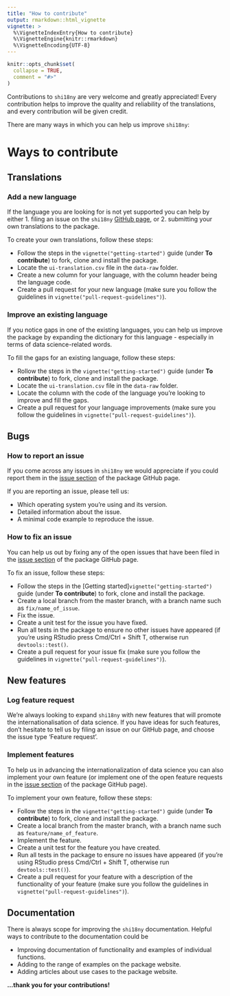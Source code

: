 ```yaml
---
title: "How to contribute"
output: rmarkdown::html_vignette
vignette: >
  %\VignetteIndexEntry{How to contribute}
  %\VignetteEngine{knitr::rmarkdown}
  %\VignetteEncoding{UTF-8}
---
```


```r
knitr::opts_chunk$set(
  collapse = TRUE,
  comment = "#>"
)
```

Contributions to `shi18ny` are very welcome and greatly appreciated! Every contribution helps to improve the quality
and reliability of the translations, and every contribution will be given credit.

There are many ways in which you can help us improve `shi18ny`:

# Ways to contribute

## Translations

### Add a new language

If the language you are looking for is not yet supported you can help by either
1. filing an issue on the `shi18ny` [GitHub page](https://github.com/datasketch/shi18ny), or
2. submitting your own translations to the package.

To create your own translations, follow these steps:

* Follow the steps in the `vignette("getting-started")` guide (under **To contribute**) to fork, clone and install the package.
* Locate the `ui-translation.csv` file in the `data-raw` folder.
* Create a new column for your language, with the column header being the language code.
* Create a pull request for your new language (make sure you follow the guidelines in `vignette("pull-request-guidelines")`).

### Improve an existing language

If you notice gaps in one of the existing languages, you can help us improve the package by expanding the dictionary for this language - especially in terms of data science-related words.

To fill the gaps for an existing language, follow these steps:

* Rollow the steps in the `vignette("getting-started")` guide (under **To contribute**) to fork, clone and install the package.
* Locate the `ui-translation.csv` file in the `data-raw` folder.
* Locate the column with the code of the language you're looking to improve and fill the gaps.
* Create a pull request for your language improvements (make sure you follow the guidelines in `vignette("pull-request-guidelines")`).

## Bugs

### How to report an issue

If you come across any issues in `shi18ny` we would appreciate if you could report them in the [issue section](https://github.com/datasketch/shi18ny/issues) of the package GitHub page.

If you are reporting an issue, please tell us:

* Which operating system you're using and its version.
* Detailed information about the issue.
* A minimal code example to reproduce the issue.

### How to fix an issue

You can help us out by fixing any of the open issues that have been filed in the [issue section](https://github.com/datasketch/shi18ny/issues) of the package GitHub page.

To fix an issue, follow these steps: 

* Follow the steps in the [Getting started]`vignette("getting-started")` guide (under **To contribute**) to fork, clone and install the package.
* Create a local branch from the master branch, with a branch name such as `fix/name_of_issue`.
* Fix the issue.
* Create a unit test for the issue you have fixed.
* Run all tests in the package to ensure no other issues have appeared (if you're using RStudio press Cmd/Ctrl + Shift T, otherwise run `devtools::test()`.
* Create a pull request for your issue fix (make sure you follow the guidelines in `vignette("pull-request-guidelines")`).

## New features

### Log feature request

We're always looking to expand `shi18ny` with new features that will promote the internationalisation of data science. If you have ideas for such features, don't hesitate to tell us by filing an issue on our GitHub page, and choose the issue type 'Feature request'.

### Implement features

To help us in advancing the internationalization of data science you can also implement your own feature (or implement one of the open feature requests in the [issue section](https://github.com/datasketch/shi18ny/issues) of the package GitHub page).

To implement your own feature, follow these steps: 

* Follow the steps in the `vignette("getting-started")` guide (under **To contribute**) to fork, clone and install the package.
* Create a local branch from the master branch, with a branch name such as `feature/name_of_feature`.
* Implement the feature.
* Create a unit test for the feature you have created.
* Run all tests in the package to ensure no issues have appeared (if you're using RStudio press Cmd/Ctrl + Shift T, otherwise run `devtools::test()`).
* Create a pull request for your feature with a description of the functionality of your feature (make sure you follow the guidelines in `vignette("pull-request-guidelines")`).

## Documentation

There is always scope for improving the `shi18ny` documentation. Helpful ways to contribute to the documentation could be

* Improving documentation of functionality and examples of individual functions.
* Adding to the range of examples on the package website.
* Adding articles about use cases to the package website.

**...thank you for your contributions!**

